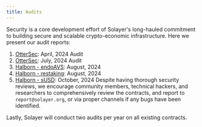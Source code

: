 ```yaml
---
title: Audits
---
```



Security is a core development effort of Solayer's long-hauled commitment to building secure and scalable crypto-economic infrastructure. Here we present our audit reports:

1. [OtterSec](https://github.com/solayer-labs/token-metadata/blob/07981c9059f64b50132a67c9db57219ed194678d/audit.pdf): April, 2024 Audit
2. [OtterSec](https://github.com/solayer-labs/solayer-improvement-proposal/blob/main/audits/restaking/OtterSec-audit-report-restaking-program.pdf): July, 2024 Audit
3. [Halborn - endoAVS](https://raw.githubusercontent.com/solayer-labs/solayer-improvement-proposal/main/audits/endoavs/Halborn-audit-report-endoavs-program.pdf): August, 2024
4. [Halborn - restaking](https://raw.githubusercontent.com/solayer-labs/solayer-improvement-proposal/main/audits/restaking/Halborn-audit-report-restaking-program.pdf): August, 2024
5. [Halborn - sUSD](https://raw.githubusercontent.com/solayer-labs/solayer-improvement-proposal/main/audits/stablecoin/Halborn-audit-report-susd-program.pdf): October, 2024
Despite having thorough security reviews, we encourage community members, technical hackers, and researchers to comprehensively review the contracts, and report to `report@solayer.org`, or via proper channels if any bugs have been identified.

Lastly, Solayer will conduct two audits per year on all existing contracts.
